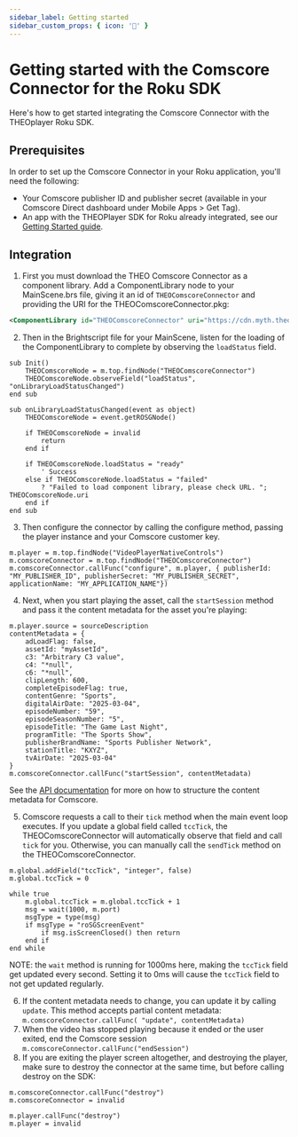 ```yaml
---
sidebar_label: Getting started
sidebar_custom_props: { icon: '🚀' }
---
```


# Getting started with the Comscore Connector for the Roku SDK

Here's how to get started integrating the Comscore Connector with the THEOplayer Roku SDK.

## Prerequisites

In order to set up the Comscore Connector in your Roku application, you'll need the following:

- Your Comscore publisher ID and publisher secret (available in your Comscore Direct dashboard under Mobile Apps > Get Tag).
- An app with the THEOPlayer SDK for Roku already integrated, see our [Getting Started guide](https://www.theoplayer.com/docs/theoplayer/getting-started/sdks/roku/getting-started/).

## Integration

1. First you must download the THEO Comscore Connector as a component library. Add a ComponentLibrary node to your MainScene.brs file, giving it an id of `THEOComscoreConnector` and providing the URI for the THEOComscoreConnector.pkg:

```xml
<ComponentLibrary id="THEOComscoreConnector" uri="https://cdn.myth.theoplayer.com/roku/1.5.0/THEOComscoreConnector.pkg" />
```

2. Then in the Brightscript file for your MainScene, listen for the loading of the ComponentLibrary to complete by observing the `loadStatus` field.

```brightscript
sub Init()
    THEOComscoreNode = m.top.findNode("THEOComscoreConnector")
    THEOComscoreNode.observeField("loadStatus", "onLibraryLoadStatusChanged")
end sub

sub onLibraryLoadStatusChanged(event as object)
    THEOComscoreNode = event.getROSGNode()

    if THEOComscoreNode = invalid
        return
    end if

    if THEOComscoreNode.loadStatus = "ready"
		' Success
    else if THEOComscoreNode.loadStatus = "failed"
		? "Failed to load component library, please check URL. "; THEOComscoreNode.uri
	end if
end sub
```

3. Then configure the connector by calling the configure method, passing the player instance and your Comscore customer key.

```brightscript
m.player = m.top.findNode("VideoPlayerNativeControls")
m.comscoreConnector = m.top.findNode("THEOComscoreConnector")
m.comscoreConnector.callFunc("configure", m.player, { publisherId: "MY_PUBLISHER_ID", publisherSecret: "MY_PUBLISHER_SECRET", applicationName: "MY_APPLICATION_NAME"})
```

4. Next, when you start playing the asset, call the `startSession` method and pass it the content metadata for the asset you're playing:

```brightscript
m.player.source = sourceDescription
contentMetadata = {
	adLoadFlag: false,
	assetId: "myAssetId",
	c3: "Arbitrary C3 value",
	c4: "*null",
	c6: "*null",
	clipLength: 600,
	completeEpisodeFlag: true,
	contentGenre: "Sports",
	digitalAirDate: "2025-03-04",
	episodeNumber: "59",
	episodeSeasonNumber: "5",
	episodeTitle: "The Game Last Night",
	programTitle: "The Sports Show",
	publisherBrandName: "Sports Publisher Network",
	stationTitle: "KXYZ",
	tvAirDate: "2025-03-04"
}
m.comscoreConnector.callFunc("startSession", contentMetadata)
```

See the [API documentation](https://www.theoplayer.com/docs/theoplayer/connectors/roku/comscore/API-reference/) for more on how to structure the content metadata for Comscore.

5. Comscore requests a call to their `tick` method when the main event loop executes. If you update a global field called `tccTick`, the THEOComscoreConnector will automatically observe that field and call `tick` for you. Otherwise, you can manually call the `sendTick` method on the THEOComscoreConnector.

```brightscript
m.global.addField("tccTick", "integer", false)
m.global.tccTick = 0

while true
    m.global.tccTick = m.global.tccTick + 1
    msg = wait(1000, m.port)
    msgType = type(msg)
    if msgType = "roSGScreenEvent"
        if msg.isScreenClosed() then return
    end if
end while
```

NOTE: the `wait` method is running for 1000ms here, making the `tccTick` field get updated every second. Setting it to 0ms will cause the `tccTick` field to not get updated regularly.

6. If the content metadata needs to change, you can update it by calling `update`. This method accepts partial content metadata:
   `m.comscoreConnector.callFunc( "update", contentMetadata)`
7. When the video has stopped playing because it ended or the user exited, end the Comscore session
   `m.comscoreConnector.callFunc("endSession")`
8. If you are exiting the player screen altogether, and destroying the player, make sure to destroy the connector at the same time, but before calling destroy on the SDK:

```brightscript
m.comscoreConnector.callFunc("destroy")
m.comscoreConnector = invalid

m.player.callFunc("destroy")
m.player = invalid
```
